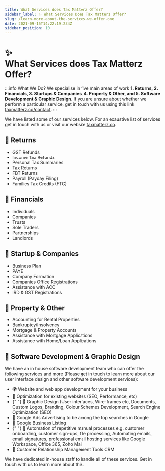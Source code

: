 ```yaml
---
title: What Services does Tax Matterz Offer?
sidebar_label: ✨ What Services Does Tax Matterz Offer?
slug: /learn-more-about-the-services-we-offer-one
date: 2021-09-15T14:22:19.234Z
sidebar_position: 10
---
```


# <div class="emoji">✨</div> What Services does Tax Matterz Offer?


:::info What We Do?
We specialise in five main areas of work <strong>1. Returns, 2. Financials, 3. Startups & Companies, 4. Property & Other, and 5. Software Development & Graphic Design</strong>. If you are unsure about whether we perform a particular service, get in touch with us using this link [taxmatterz.co/contact](https://taxmatterz.co/contact).
:::

We have listed some of our services below. For an exaustive list of services get in touch with us or visit our website [taxmatterz.co](https://taxmatterz.co/).

## <span class="emoji">📆</span> Returns

<ul>
  <li>GST Refunds</li>
  <li>Income Tax Refunds</li>
  <li>Personal Tax Summaries</li>
  <li>Tax Returns</li>
  <li>FBT Returns</li>
  <li>Payroll (Payday Filing)</li>
  <li>Families Tax Credits (FTC) </li>
</ul>

## <span class="emoji">🧾</span> Financials

<ul>
  <li>Individuals</li>
  <li>Companies</li>
  <li>Trusts</li>
  <li>Sole Traders</li>
  <li>Partnerships</li>
  <li>Landlords </li>
</ul>

## <span class="emoji">🏢</span> Startup &amp; Companies

<ul>
  <li>Business Plan</li>
  <li>PAYE</li>
  <li>Company Formation</li>
  <li>Companies Office Registrations</li>
  <li>Assistance with ACC</li>
  <li>IRD &amp; GST Registrations </li>
</ul>



## <span class="emoji">🏡</span> Property & Other

<ul>
  <li>Accounting for Rental Properties</li>
  <li>Bankruptcy/Insolvency</li>
  <li>Mortgage &amp; Property Accounts</li>
  <li>Assistance with Mortgage Applications</li>
  <li>Assistance with Home/Loan Applications </li>
</ul>

## <span class="emoji">🎨</span> Software Development &amp; Graphic Design

We have an in house software development team who can offer the following services and more (Please get in touch to learn more about our user interface design and other software development services):

<ul>
  <li> 🌍 Website and web app development for your business</li>
  <li> 📱 Optimization for existing websites (SEO, Performance, etc)</li>
  <li>
    {" "}
    🎨 Graphic Design (User interfaces, Wire-frames etc, Documents, Custom Logos,
    Branding, Colour Schemes Development, Search Engine Optimization (SEO)
  </li>
  <li> 📱 Google Ads Advertising to be among the top searches in Google</li>
  <li> 📱 Google Business Listing</li>
  <li>
    {" "}
    🔁 Automation of repetitive manual processes e.g. customer onboarding, customer
    sign-ups, file processing, Automating emails, email signatures, professional
    email hosting services like Google Workspace, Office 365, Zoho Mail
  </li>
  <li> 👨 Customer Relationship Management Tools CRM</li>
</ul>

We have dedicated in-house staff to handle all of these services. Get in touch with us to learn more about this.

<Disclaimer />